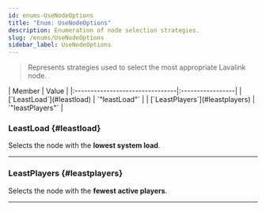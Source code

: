 ```yaml
---
id: enums-UseNodeOptions
title: "Enum: UseNodeOptions"
description: Enumeration of node selection strategies.
slug: /enums/UseNodeOptions
sidebar_label: UseNodeOptions
---
```



> Represents strategies used to select the most appropriate Lavalink node.

<Tabs>
	<TabItem value="members" label="Enumeration Members" default>
		| Member                          | Value            |
		|:--------------------------------|:-----------------|
		| [`LeastLoad`](#leastload)       | `"leastLoad"`    |
		| [`LeastPlayers`](#leastplayers) | `"leastPlayers"` |
	</TabItem>
</Tabs>

### LeastLoad {#leastload}

Selects the node with the **lowest system load**.

---

### LeastPlayers {#leastplayers}

Selects the node with the **fewest active players**.

---
